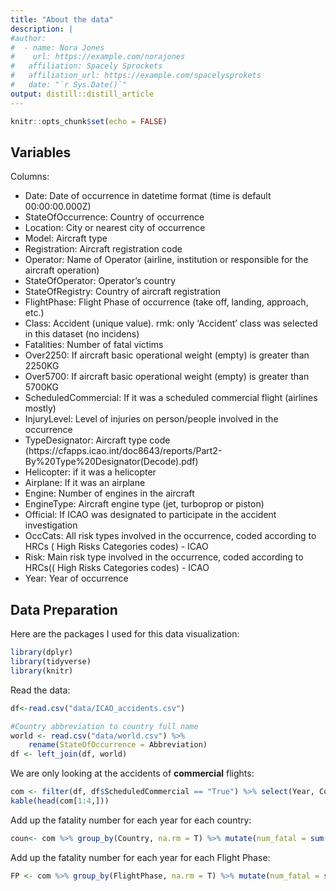 ```yaml
---
title: "About the data"
description: |
#author:
#  - name: Nora Jones 
#    url: https://example.com/norajones
#   affiliation: Spacely Sprockets
#   affiliation_url: https://example.com/spacelysprokets
#   date: "`r Sys.Date()`"
output: distill::distill_article
---
```


```r
knitr::opts_chunk$set(echo = FALSE)
```


## Variables 
Columns:

- Date: Date of occurrence in datetime format (time is default 00:00:00.000Z) 
- StateOfOccurrence: Country of occurrence 
- Location: City or nearest city of occurrence
- Model: Aircraft type
- Registration: Aircraft registration code 
- Operator: Name of Operator (airline, institution or responsible for the aircraft operation) 
- StateOfOperator: Operator's country
- StateOfRegistry: Country of aircraft registration 
- FlightPhase: Flight Phase of occurrence (take off, landing, approach, etc.)
- Class: Accident (unique value). rmk: only 'Accident' class was selected in this dataset (no incidens)
- Fatalities: Number of fatal victims
- Over2250: If aircraft basic operational weight (empty) is greater than 2250KG
- Over5700: If aircraft basic operational weight (empty) is greater than 5700KG
- ScheduledCommercial: If it was a scheduled commercial flight (airlines mostly)
- InjuryLevel: Level of injuries on person/people involved in the occurrence
- TypeDesignator: Aircraft type code (https://cfapps.icao.int/doc8643/reports/Part2-By%20Type%20Designator(Decode).pdf)
- Helicopter: if it was a helicopter
- Airplane: If it was an airplane
- Engine: Number of engines in the aircraft
- EngineType: Aircraft engine type (jet, turboprop or piston)
- Official: If ICAO was designated to participate in the accident investigation
- OccCats: All risk types involved in the occurrence, coded according to HRCs ( High Risks Categories codes) - ICAO
- Risk: Main risk type involved in the occurrence, coded according to HRCs(( High Risks Categories codes) - ICAO
- Year: Year of occurrence

## Data Preparation
Here are the packages I used for this data visualization:

```r
library(dplyr)
library(tidyverse)
library(knitr)
```

Read the data:

```r
df<-read.csv("data/ICAO_accidents.csv") 

#Country abbreviation to country full name
world <- read.csv("data/world.csv") %>% 
    rename(StateOfOccurrence = Abbreviation)
df <- left_join(df, world)
```

We are only looking at the accidents of **commercial** flights:

```r
com <- filter(df, df$ScheduledCommercial == "True") %>% select(Year, Country, Model, Fatalities, Over2250, Over5700, InjuryLevel, Risk, FlightPhase, EngineType)
kable(head(com[1:4,]))
```

Add up the fatality number for each year for each country:

```r
coun<- com %>% group_by(Country, na.rm = T) %>% mutate(num_fatal = sum(Fatalities, na.rm = T))
```

Add up the fatality number for each year for each Flight Phase:

```r
FP <- com %>% group_by(FlightPhase, na.rm = T) %>% mutate(num_fatal = sum(Fatalities, na.rm = T))
```





